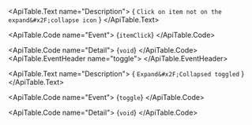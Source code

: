 <ApiTable id="event-itemClick">
  <ApiTable.EventHeader name="itemClick">
  </ApiTable.EventHeader>

  <ApiTable.Text name="Description">
    { `Click on item not on the expand&#x2F;collapse icon` }
  </ApiTable.Text>

  <ApiTable.Code name="Event">
    {`itemClick`}
  </ApiTable.Code>

  <ApiTable.Code name="Detail">
    {`void`}
  </ApiTable.Code>
</ApiTable>
<ApiTable id="event-toggle">
  <ApiTable.EventHeader name="toggle">
  </ApiTable.EventHeader>

  <ApiTable.Text name="Description">
    { `Expand&#x2F;Collapsed toggled` }
  </ApiTable.Text>

  <ApiTable.Code name="Event">
    {`toggle`}
  </ApiTable.Code>

  <ApiTable.Code name="Detail">
    {`void`}
  </ApiTable.Code>
</ApiTable>
